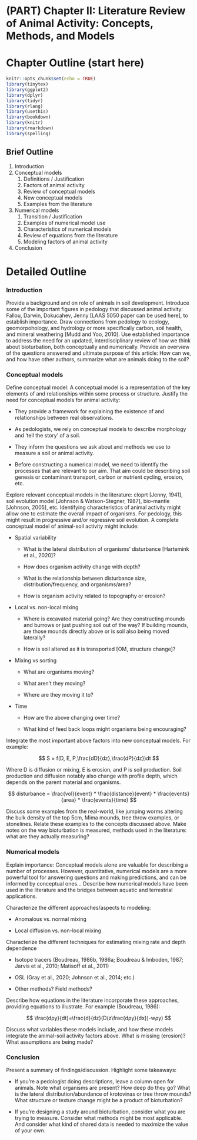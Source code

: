 # (PART) Chapter II: Literature Review of Animal Activity: Concepts, Methods, and Models {.unnumbered}

# Chapter Outline (start here)

```r
knitr::opts_chunk$set(echo = TRUE)
library(tinytex)
library(ggplot2)
library(dplyr)
library(tidyr)
library(rlang)
library(usethis)
library(bookdown)
library(knitr)
library(rmarkdown)
library(spelling)
```

## Brief Outline

1.  Introduction
2.  Conceptual models
    1.  Definitions / Justification
    2.  Factors of animal activity
    3.  Review of conceptual models
    4.  New conceptual models
    5.  Examples from the literature
3.  Numerical models
    1.  Transition / Justification
    2.  Examples of numerical model use
    3.  Characteristics of numerical models
    4.  Review of equations from the literature
    5.  Modeling factors of animal activity
5.  Conclusion

# Detailed Outline

### Introduction

Provide a background and on role of animals in soil development. Introduce some of the important figures in pedology that discussed animal activity: Fallou, Darwin, Dokucahev, Jenny [LAAS 5050 paper can be used here], to establish importance. Draw connections from pedology to ecology, geomorpohology, and hydrology or more specifically carbon, soil health, and mineral weathering [Mudd and Yoo, 2010]. Use established importance to address the need for an updated, interdisciplinary review of how we think about bioturbation, both conceptually and numerically. Provide an overview of the questions answered and ultimate purpose of this article: How can we, and how have other authors, summarize what are animals doing to the soil?

### Conceptual models

Define conceptual model: A conceptual model is a representation of the key elements of and relationships within some process or structure. Justify the need for conceptual models for animal activity:

-   They provide a framework for explaining the existence of and relationships between real observations.

-   As pedologists, we rely on conceptual models to describe morphology and 'tell the story' of a soil.

-   They inform the questions we ask about and methods we use to measure a soil or animal activity.

-   Before constructing a numerical model, we need to identify the processes that are relevant to our aim. That aim could be describing soil genesis or contaminant transport, carbon or nutrient cycling, erosion, etc.

Explore relevant conceptual models in the literature: cloprt [Jenny, 1941], soil evolution model [Johnson & Watson-Stegner, 1987], bio-mantle [Johnson, 2005], etc. Identifying characteristics of animal activity might allow one to estimate the overall impact of organisms. For pedology, this might result in progressive and/or regressive soil evolution. A complete conceptual model of animal-soil activity might include:

-   Spatial variability

    -   What is the lateral distribution of organisms' disturbance [Hartemink et al., 2020]?

    -   How does organism activity change with depth?

    -   What is the relationship between disturbance size, distribution/frequency, and organisms/area?

    -   How is organism activity related to topography or erosion?

-   Local vs. non-local mixing

    -   Where is excavated material going? Are they constructing mounds and burrows or just pushing soil out of the way? If building mounds, are those mounds directly above or is soil also being moved laterally?

    -   How is soil altered as it is transported [OM, structure change]?

-   Mixing vs sorting

    -   What are organisms moving?

    -   What aren't they moving?

    -   Where are they moving it to?

-   Time

    -   How are the above changing over time?

    -   What kind of feed back loops might organisms being encouraging?

Integrate the most important above factors into new conceptual models. For example:

$$
S = f(D, E, P,\frac{dD}{dz},\frac{dP}{dz})dt
$$

Where D is diffusion or mixing, E is erosion, and P is soil production. Soil production and diffusion notably also change with profile depth, which depends on the parent material and organisms.

$$
disturbance = \frac{vol}{event} * \frac{distance}{event} * \frac{events}{area} * \frac{events}{time}
$$

Discuss some examples from the real-world, like jumping worms altering the bulk density of the top 5cm, Mima mounds, tree throw examples, or stonelines. Relate these examples to the concepts discussed above. Make notes on the way bioturbation is measured, methods used in the literature: what are they actually measuring?

### Numerical models

Explain importance: Conceptual models alone are valuable for describing a number of processes. However, quantitative, numerical models are a more powerful tool for answering questions and making predictions, and can be informed by conceptual ones... Describe how numerical models have been used in the literature and the bridges between aquatic and terrestrial applications.

Characterize the different approaches/aspects to modeling:

-   Anomalous vs. normal mixing

-   Local diffusion vs. non-local mixing

Characterize the different techniques for estimating mixing rate and depth dependence

-   Isotope tracers (Boudreau, 1986b, 1986a; Boudreau & Imboden, 1987; Jarvis et al., 2010; Matisoff et al., 2011)

-   OSL (Gray et al., 2020; Johnson et al., 2014; etc.)

-   Other methods? Field methods?

Describe how equations in the literature incorporate these approaches, providing equations to illustrate. For example (Boudreau, 1986):

$$
\frac{dρy}{dt}=\frac{d}{dz}(D(z\frac{dρy}{dx})-wρy)
$$

Discuss what variables these models include, and how these models integrate the animal-soil activity factors above. What is missing (erosion)? What assumptions are being made?

### Conclusion

Present a summary of findings/discussion. Highlight some takeaways:

-   If you're a pedologist doing descriptions, leave a column open for animals. Note what organisms are present? How deep do they go? What is the lateral distribution/abundance of krotovinas or tree throw mounds? What structure or texture change might be a product of bioturbation?

-   If you're designing a study around bioturbation, consider what you are trying to measure. Consider what methods might be most applicable. And consider what kind of shared data is needed to maximize the value of your own.

